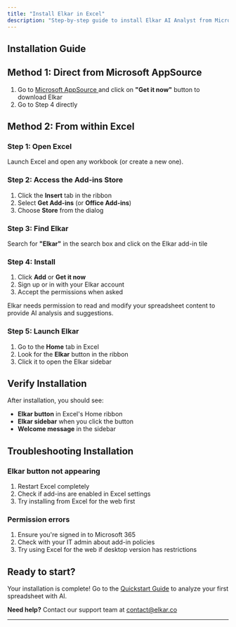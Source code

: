 ```yaml
---
title: "Install Elkar in Excel"
description: "Step-by-step guide to install Elkar AI Analyst from Microsoft AppSource and get started in minutes"
---
```


## Installation Guide

## Method 1: Direct from Microsoft AppSource

1. Go to [Microsoft AppSource ](https://appsource.microsoft.com/en-us/product/office/WA200008734?tab=Overview)and click on **"Get it now"** button to download Elkar
2. Go to Step 4 directly

## Method 2: From within Excel

### Step 1: Open Excel

Launch Excel and open any workbook (or create a new one).

### Step 2: Access the Add-ins Store

1. Click the **Insert** tab in the ribbon
2. Select **Get Add-ins** (or **Office Add-ins**)
3. Choose **Store** from the dialog

### Step 3: Find Elkar

Search for **"Elkar"** in the search box and click on the Elkar add-in tile

### Step 4: Install

1. Click **Add** or **Get it now**
2. Sign up or in with your Elkar account
3. Accept the permissions when asked

Elkar needs permission to read and modify your spreadsheet content to provide AI analysis and suggestions.

### Step 5: Launch Elkar

1. Go to the **Home** tab in Excel
2. Look for the **Elkar** button in the ribbon
3. Click it to open the Elkar sidebar

## Verify Installation

After installation, you should see:

- **Elkar button** in Excel's Home ribbon
- **Elkar sidebar** when you click the button
- **Welcome message** in the sidebar

## Troubleshooting Installation

### Elkar button not appearing

1. Restart Excel completely
2. Check if add-ins are enabled in Excel settings
3. Try installing from Excel for the web first

### Permission errors

1. Ensure you're signed in to Microsoft 365
2. Check with your IT admin about add-in policies
3. Try using Excel for the web if desktop version has restrictions

## Ready to start?

Your installation is complete\! Go to the [Quickstart Guide](/getting-started/quickstart) to analyze your first spreadsheet with AI.

**Need help?** Contact our support team at [contact@elkar.co](mailto:contact@elkar.co)

---